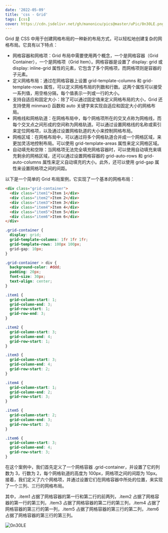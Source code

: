 ```yaml
---
date: '2022-05-09'
title: 'css - Grid'
tags: [css]
cover: https://cdn.jsdelivr.net/gh/manonicu/pics@master/uPic/0n30LE.png
---
```


Grid 是 CSS 中用于创建网格布局的一种新的布局方式，可以轻松地创建复杂的网格布局。它具有以下特点：

- 网格容器和网格项：Grid 布局中需要使用两个概念，一个是网格容器（Grid Container），一个是网格项（Grid Item）。网格容器是设置了 display: grid 或 display: inline-grid 属性的元素，它包含了多个网格项，而网格项则是容器的子元素。
- 定义网格布局：通过在网格容器上设置 grid-template-columns 和 grid-template-rows 属性，可以定义网格布局的列数和行数。这两个属性可以接受一系列值，用空格分隔，每个值表示一列或一行的大小。
- 支持自适应和固定大小：除了可以通过固定值来定义网格布局的大小，Grid 还支持使用 minmax() 函数和 auto 关键字来实现自适应和固定大小的网格布局。
- 网格线和网格轨道：在网格布局中，每个网格项所在的交叉点称为网格线，而每个交叉点之间形成的空间称为网格轨道。可以通过设置网格线的名称或索引来定位网格项，以及通过设置网格轨道的大小来控制网格布局。
- 网格区域：在网格布局中，可以通过将多个网格轨道合并成一个网格区域，来更加灵活地控制布局。可以使用 grid-template-areas 属性来定义网格区域。
- 自动填充和空隙：当网格项无法完全填充网格容器时，可以使用自动填充来填充剩余的网格区域，还可以通过设置网格容器的 grid-auto-rows 和 grid-auto-columns 属性来定义自动填充的大小。此外，还可以使用 grid-gap 属性来设置网格项之间的间距。

以下是一个简单的 Grid 布局案例，它实现了一个基本的网格布局：

```html
<div class="grid-container">
  <div class="item1">Item 1</div>
  <div class="item2">Item 2</div>
  <div class="item3">Item 3</div>
  <div class="item4">Item 4</div>
  <div class="item5">Item 5</div>
  <div class="item6">Item 6</div>
</div>
```

```css
.grid-container {
  display: grid;
  grid-template-columns: 1fr 1fr 1fr;
  grid-template-rows: 100px 100px;
  grid-gap: 10px;
}

.grid-container > div {
  background-color: #ddd;
  padding: 20px;
  font-size: 30px;
  text-align: center;
}

.item1 {
  grid-column-start: 1;
  grid-column-end: 3;
  grid-row-start: 1;
  grid-row-end: 3;
}

.item2 {
  grid-column-start: 3;
  grid-column-end: 4;
  grid-row-start: 1;
}

.item3 {
  grid-column-start: 3;
  grid-column-end: 4;
  grid-row-start: 2;
}

.item4 {
  grid-column-start: 1;
  grid-column-end: 2;
  grid-row-start: 3;
}

.item5 {
  grid-column-start: 2;
  grid-column-end: 3;
  grid-row-start: 3;
}

.item6 {
  grid-column-start: 3;
  grid-column-end: 4;
  grid-row-start: 3;
}
```

在这个案例中，我们首先定义了一个网格容器 .grid-container，并设置了它的列数为 3，行数为 2，每个网格轨道的高度为 100px，网格项之间的间距为 10px。接着，我们定义了六个网格项，并通过设置它们在网格容器中所处的位置，来实现了一个三列、三行的网格布局。

其中，.item1 占据了网格容器的第一行和第二行的前两列，.item2 占据了网格容器的第一行的第三列，.item3 占据了网格容器的第二行的第三列，.item4 占据了网格容器的第三行的第一列，.item5 占据了网格容器的第三行的第二列，.item6 占据了网格容器的第三行的第三列。

![0n30LE](https://cdn.jsdelivr.net/gh/manonicu/pics@master/uPic/0n30LE.png)
